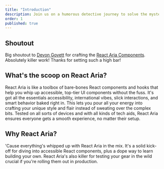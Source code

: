 ```yaml
---
title: "Introduction"
description: Join us on a humorous detective journey to solve the mystery of disappearing props in a React application. Learn troubleshooting tips and best practices to prevent your props from vanishing into thin air.
order: 1
published: true
---
```


## Shoutout
Big shoutout to [Devon Govett](https://x.com/devongovett) for crafting the [React Aria Components](https://react-spectrum.adobe.com/react-aria/). Absolutely killer work! Thanks for setting such a high bar!


## What's the scoop on React Aria?

React Aria is like a toolbox of bare-bones React components and hooks that help you whip up accessible, top-tier UI components without the fuss. It's got all the essentials accessibility, international vibes, slick interactions, and smart behavior baked right in. This lets you pour all your energy into crafting your unique style and flair instead of sweating over the complex bits. Tested on all sorts of devices and with all kinds of tech aids, React Aria ensures everyone gets a smooth experience, no matter their setup.

## Why React Aria?

'Cause everything's whipped up with React Aria in the mix. It's a solid kick-off for diving into accessible React components, plus a dope way to learn building your own. React Aria's also killer for testing your gear in the wild crucial if you're rolling them out in production.
